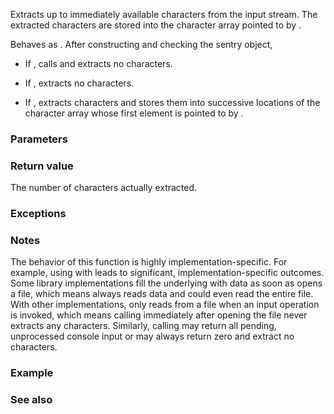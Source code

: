 {{cpp/io/basic_istream/title|readsome}}
{{cpp/io/basic_istream/navbar}}
{{ddcl|
std::streamsize readsome( char_type* s, std::streamsize count );
}}

Extracts up to {{c|count}} immediately available characters from the input stream. The extracted characters are stored into the character array pointed to by {{c|s}}. 

Behaves as {{named req|UnformattedInputFunction}}. After constructing and checking the sentry object, 

* If {{c|1=rdbuf()-&gt;in_avail() == -1}}, calls {{c|setstate(eofbit)}} and extracts no characters.

* If {{c|1=rdbuf()-&gt;in_avail() == 0}}, extracts no characters.

* If {{c|1=rdbuf()-&gt;in_avail() &gt; 0}}, extracts {{c|std::min(rdbuf()-&gt;in_avail(), count)}} characters and stores them into successive locations of the character array whose first element is pointed to by {{c|s}}.

===Parameters===
{{par begin}}
{{par|s|pointer to the character array to store the characters to}}
{{par|count|maximum number of characters to read}}
{{par end}}

===Return value===
The number of characters actually extracted.

===Exceptions===
{{include|cpp/io/stream_exceptions}}

===Notes===
The behavior of this function is highly implementation-specific. For example, using {{tt|readsome()}} with {{lc|std::ifstream}} leads to significant, implementation-specific outcomes. Some library implementations fill the underlying {{tt|filebuf}} with data as soon as {{lc|std::ifstream}} opens a file, which means {{tt|readsome()}} always reads data and could even read the entire file.  With other implementations, {{lc|std::ifstream}} only reads from a file when an input operation is invoked, which means calling {{tt|readsome()}} immediately after opening the file never extracts any characters. Similarly, calling {{c|std::cin.readsome()}} may return all pending, unprocessed console input or may always return zero and extract no characters.

===Example===
{{example
|code=
#include &lt;cassert&gt;
#include &lt;iostream&gt;
#include &lt;sstream&gt;

int main()
{
    char c[10] = "*********"; // c[9] == '\0'

    // std::stringbuf makes its entire buffer available for unblocking read
    std::istringstream input("This is sample text.");

    auto r = input.readsome(c, 5); // reads 'This ' and stores in c[0] .. c[4]
    assert(r == 5);
    std::cout &lt;&lt; c &lt;&lt; '\n';

    r = input.readsome(c, 9); // reads 'is sample' and stores in c[0] .. c[8]
    assert(r == 9);
    std::cout &lt;&lt; c &lt;&lt; '\n';
}
|output=
This ****
is sample
}}

===See also===
{{dsc begin}}
{{dsc inc|cpp/io/basic_istream/dsc read}}
{{dsc inc|cpp/io/basic_streambuf/dsc in_avail}}
{{dsc end}}

{{langlinks|de|es|fr|it|ja|pt|ru|zh}}